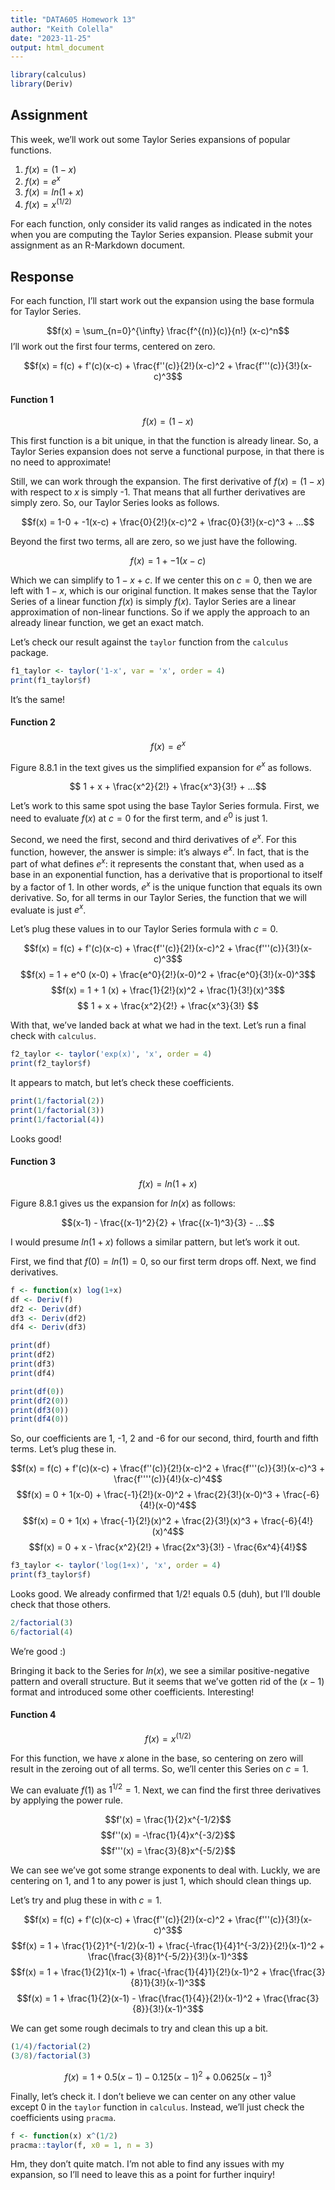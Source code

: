 ```yaml
---
title: "DATA605 Homework 13"
author: "Keith Colella"
date: "2023-11-25"
output: html_document
---
```


```r
library(calculus)
library(Deriv)
```

## Assignment

This week, we’ll work out some Taylor Series expansions of popular functions.

1. $f(x) = (1−x)$
2. $f(x) = e^x$  
3. $f(x) = ln(1 + x)$
4. $f(x) = x^{(1/2)}$

For each function, only consider its valid ranges as indicated in the notes when you are computing the Taylor Series expansion. Please submit your assignment as an R-Markdown document.

## Response

For each function, I'll start work out the expansion using the base formula for Taylor Series.

$$f(x) = \sum_{n=0}^{\infty} \frac{f^{(n)}(c)}{n!} (x-c)^n$$
I'll work out the first four terms, centered on zero.

$$f(x) = f(c) + f'(c)(x-c) + \frac{f''(c)}{2!}(x-c)^2 + \frac{f'''(c)}{3!}(x-c)^3$$

#### Function 1

$$f(x) = (1−x)$$

This first function is a bit unique, in that the function is already linear. So, a Taylor Series expansion does not serve a functional purpose, in that there is no need to approximate!

Still, we can work through the expansion. The first derivative of $f(x) = (1−x)$ with respect to $x$ is simply -1. That means that all further derivatives are simply zero. So, our Taylor Series looks as follows.

$$f(x) = 1-0 + -1(x-c) + \frac{0}{2!}(x-c)^2 + \frac{0}{3!}(x-c)^3 + ...$$

Beyond the first two terms, all are zero, so we just have the following.

$$f(x) = 1 + -1(x-c)$$

Which we can simplify to $1-x+c$. If we center this on $c=0$, then we are left with $1-x$, which is our original function. It makes sense that the Taylor Series of a linear function $f(x)$ is simply $f(x)$. Taylor Series are a linear approximation of non-linear functions. So if we apply the approach to an already linear function, we get an exact match.

Let's check our result against the `taylor` function from the  `calculus` package.

```r
f1_taylor <- taylor('1-x', var = 'x', order = 4)
print(f1_taylor$f)
```

It's the same!

#### Function 2

$$f(x) = e^x$$ 

Figure 8.8.1 in the text gives us the simplified expansion for $e^x$ as follows.

$$ 1 + x + \frac{x^2}{2!} + \frac{x^3}{3!} + ...$$

Let's work to this same spot using the base Taylor Series formula. First, we need to evaluate $f(x)$ at $c=0$ for the first term, and $e^0$ is just 1.

Second, we need the first, second and third derivatives of $e^x$. For this function, however, the answer is simple: it's always $e^x$. In fact, that is the part of what defines $e^x$: it represents the constant that, when used as a base in an exponential function, has a derivative that is proportional to itself by a factor of 1. In other words, $e^x$ is the unique function that equals its own derivative. So, for all terms in our Taylor Series, the function that we will evaluate is just $e^x$.

Let's plug these values in to our Taylor Series formula with $c=0$.


$$f(x) = f(c) + f'(c)(x-c) + \frac{f''(c)}{2!}(x-c)^2 + \frac{f'''(c)}{3!}(x-c)^3$$
$$f(x) = 1 + e^0 (x-0) + \frac{e^0}{2!}(x-0)^2 + \frac{e^0}{3!}(x-0)^3$$
$$f(x) = 1 + 1 (x) + \frac{1}{2!}(x)^2 + \frac{1}{3!}(x)^3$$
$$ 1 + x + \frac{x^2}{2!} + \frac{x^3}{3!} $$

With that, we've landed back at what we had in the text. Let's run a final check with `calculus`.

```r
f2_taylor <- taylor('exp(x)', 'x', order = 4)
print(f2_taylor$f)
```

It appears to match, but let's check these coefficients. 

```r
print(1/factorial(2))
print(1/factorial(3))
print(1/factorial(4))
```

Looks good!

#### Function 3

$$f(x) = ln(1 + x)$$ 

Figure 8.8.1 gives us the expansion for $ln(x)$ as follows:

$$(x-1) - \frac{(x-1)^2}{2} + \frac{(x-1)^3}{3} - ...$$

I would presume $ln(1+x)$ follows a similar pattern, but let's work it out.

First, we find that $f(0) = ln(1) = 0$, so our first term drops off. Next, we find derivatives.

```r
f <- function(x) log(1+x)
df <- Deriv(f)
df2 <- Deriv(df)
df3 <- Deriv(df2)
df4 <- Deriv(df3)

print(df)
print(df2)
print(df3)
print(df4)

print(df(0))
print(df2(0))
print(df3(0))
print(df4(0))
```

So, our coefficients are 1, -1, 2 and -6 for our second, third, fourth and fifth terms. Let's plug these in.

$$f(x) = f(c) + f'(c)(x-c) + \frac{f''(c)}{2!}(x-c)^2 + \frac{f'''(c)}{3!}(x-c)^3 + \frac{f''''(c)}{4!}(x-c)^4$$
$$f(x) = 0 + 1(x-0) + \frac{-1}{2!}(x-0)^2 + \frac{2}{3!}(x-0)^3 + \frac{-6}{4!}(x-0)^4$$
$$f(x) = 0 + 1(x) + \frac{-1}{2!}(x)^2 + \frac{2}{3!}(x)^3 + \frac{-6}{4!}(x)^4$$
$$f(x) = 0 + x - \frac{x^2}{2!} + \frac{2x^3}{3!} - \frac{6x^4}{4!}$$

```r
f3_taylor <- taylor('log(1+x)', 'x', order = 4)
print(f3_taylor$f)
```

Looks good. We already confirmed that 1/2! equals 0.5 (duh), but I'll double check that those others.

```r
2/factorial(3)
6/factorial(4)
```

We're good :)

Bringing it back to the Series for $ln(x)$, we see a similar positive-negative pattern and overall structure. But it seems that we've gotten rid of the $(x-1)$ format and introduced some other coefficients. Interesting!

#### Function 4

$$f(x) = x^{(1/2)}$$

For this function, we have $x$ alone in the base, so centering on zero will result in the zeroing out of all terms. So, we'll center this Series on $c=1$.

We can evaluate $f(1)$ as $1^{1/2} = 1$. Next, we can find the first three derivatives by applying the power rule.

$$f'(x) = \frac{1}{2}x^{-1/2}$$
$$f''(x) = -\frac{1}{4}x^{-3/2}$$
$$f'''(x) = \frac{3}{8}x^{-5/2}$$

We can see we've got some strange exponents to deal with. Luckly, we are centering on 1, and 1 to any power is just 1, which should clean things up.

Let's try and plug these in with $c=1$.

$$f(x) = f(c) + f'(c)(x-c) + \frac{f''(c)}{2!}(x-c)^2 + \frac{f'''(c)}{3!}(x-c)^3$$
$$f(x) = 1 + \frac{1}{2}1^{-1/2}(x-1) + \frac{-\frac{1}{4}1^{-3/2}}{2!}(x-1)^2 + \frac{\frac{3}{8}1^{-5/2}}{3!}(x-1)^3$$
$$f(x) = 1 + \frac{1}{2}1(x-1) + \frac{-\frac{1}{4}1}{2!}(x-1)^2 + \frac{\frac{3}{8}1}{3!}(x-1)^3$$
$$f(x) = 1 + \frac{1}{2}(x-1) - \frac{\frac{1}{4}}{2!}(x-1)^2 + \frac{\frac{3}{8}}{3!}(x-1)^3$$

We can get some rough decimals to try and clean this up a bit.

```r
(1/4)/factorial(2)
(3/8)/factorial(3)
```

$$f(x) = 1 + 0.5(x-1) - 0.125(x-1)^2 + 0.0625(x-1)^3$$

Finally, let's check it. I don't believe we can center on any other value except 0 in the `taylor` function in `calculus`. Instead, we'll just check the coefficients using `pracma`.

```r
f <- function(x) x^(1/2)
pracma::taylor(f, x0 = 1, n = 3)
```

Hm, they don't quite match. I'm not able to find any issues with my expansion, so I'll need to leave this as a point for further inquiry!

